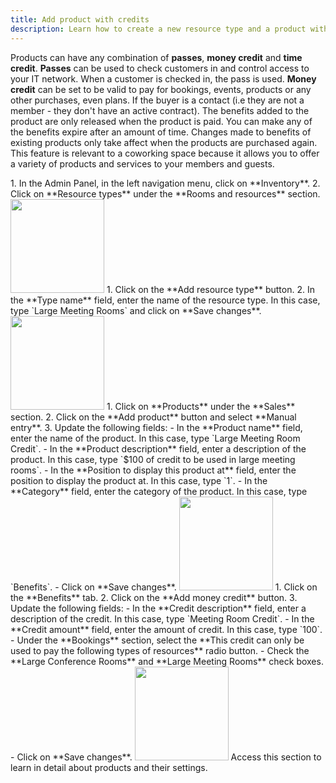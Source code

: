 ```yaml
---
title: Add product with credits
description: Learn how to create a new resource type and a product with benefits in Nexudus.
---
```


Products can have any combination of **passes**, **money credit** and **time credit**. **Passes** can be used to check customers in and control access to your IT network. When a customer is checked in, the pass is used. **Money credit** can be set to be valid to pay for bookings, events, products or any other purchases, even plans. If the buyer is a contact (i.e they are not a member - they don't have an active contract). The benefits added to the product are only released when the product is paid. You can make any of the benefits expire after an amount of time. Changes made to benefits of existing products only take affect when the products are purchased again. This feature is relevant to a coworking space because it allows you to offer a variety of products and services to your members and guests.

<Steps>
 <Step title="Navigate to Inventory">
    1. In the Admin Panel, in the left navigation menu, click on **Inventory**.
    2. Click on **Resource types** under the **Rooms and resources** section.
    <img width="150" class="step_frame"
        data-png="/images/guides/frames/billing/product/credit-bundle/step_0.png"
        data-gif="/images/guides/frames/billing/product/credit-bundle/step_0.gif"
        src="/images/guides/frames/billing/product/credit-bundle/step_0.png"/>
 </Step>
 <Step title="Add Resource Type">
    1. Click on the **Add resource type** button.
    2. In the **Type name** field, enter the name of the resource type. In this case, type &#x60;Large Meeting Rooms&#x60; and click on **Save changes**.
    <img width="150" class="step_frame"
        data-png="/images/guides/frames/billing/product/credit-bundle/step_1.png"
        data-gif="/images/guides/frames/billing/product/credit-bundle/step_1.gif"
        src="/images/guides/frames/billing/product/credit-bundle/step_1.png"/>
 </Step>
 <Step title="Add Product">
    1. Click on **Products** under the **Sales** section.
    2. Click on the **Add product** button and select **Manual entry**.
    3. Update the following fields:
- In the **Product name** field, enter the name of the product. In this case, type &#x60;Large Meeting Room Credit&#x60;.
- In the **Product description** field, enter a description of the product. In this case, type &#x60;$100 of credit to be used in large meeting rooms&#x60;.
- In the **Position to display this product at** field, enter the position to display the product at. In this case, type &#x60;1&#x60;.
- In the **Category** field, enter the category of the product. In this case, type &#x60;Benefits&#x60;.
- Click on **Save changes**.
    <img width="150" class="step_frame"
        data-png="/images/guides/frames/billing/product/credit-bundle/step_2.png"
        data-gif="/images/guides/frames/billing/product/credit-bundle/step_2.gif"
        src="/images/guides/frames/billing/product/credit-bundle/step_2.png"/>
 </Step>
 <Step title="Add Money Credit">
    1. Click on the **Benefits** tab.
    2. Click on the **Add money credit** button.
    3. Update the following fields:
- In the **Credit description** field, enter a description of the credit. In this case, type &#x60;Meeting Room Credit&#x60;.
- In the **Credit amount** field, enter the amount of credit. In this case, type &#x60;100&#x60;.
- Under the **Bookings** section, select the **This credit can only be used to pay the following types of resources** radio button.
- Check the **Large Conference Rooms** and **Large Meeting Rooms** check boxes.
- Click on **Save changes**.
    <img width="150" class="step_frame"
        data-png="/images/guides/frames/billing/product/credit-bundle/step_3.png"
        data-gif="/images/guides/frames/billing/product/credit-bundle/step_3.gif"
        src="/images/guides/frames/billing/product/credit-bundle/step_3.png"/>
 </Step>
</Steps>
<Card horizontal title="Learn more about products" icon="book" href="/reference/billing/product">
    Access this section to learn in detail about products and their settings.
</Card>


